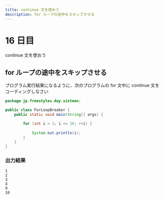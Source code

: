 ```yaml
---
title: continue 文を使おう
description: for ループの途中をスキップさせる
---
```


# 16 日目

continue 文を使おう

## for ループの途中をスキップさせる

プログラム実行結果になるように、次のプログラムの for 文中に continue 文をコーディングしなさい

``` java
package jp.freestyles.day.sixteen;

public class ForLoopBreaker {
    public static void main(String[] args) {

        for (int i = 1; i <= 10; ++i) {
            
            System.out.println(i);
        }
    }
}
```

### 出力結果

```
1
2
3
4
9
10
```
